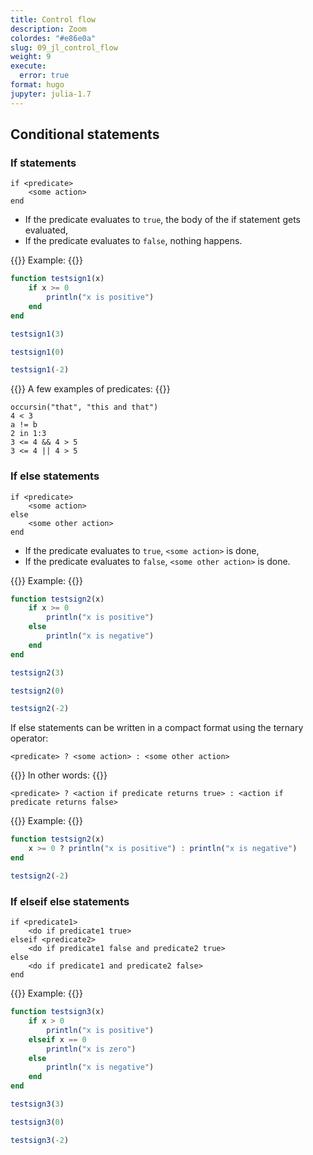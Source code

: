 ```yaml
---
title: Control flow
description: Zoom
colordes: "#e86e0a"
slug: 09_jl_control_flow
weight: 9
execute:
  error: true
format: hugo
jupyter: julia-1.7
---
```


## Conditional statements

### If statements

```.julia
if <predicate>
    <some action>
end
```

- If the predicate evaluates to `true`, the body of the if statement gets evaluated,
- If the predicate evaluates to `false`, nothing happens.

{{<ex>}}
Example:
{{</ex>}}

```julia
function testsign1(x)
    if x >= 0
        println("x is positive")
    end
end
```
```julia
testsign1(3)
```
```julia
testsign1(0)
```
```julia
testsign1(-2)
```

{{<ex>}}
A few examples of predicates:
{{</ex>}}

```.julia
occursin("that", "this and that")
4 < 3
a != b
2 in 1:3
3 <= 4 && 4 > 5
3 <= 4 || 4 > 5
```

### If else statements

```.julia
if <predicate>
    <some action>
else
    <some other action>
end
```

- If the predicate evaluates to `true`, `<some action>` is done,
- If the predicate evaluates to `false`, `<some other action>` is done.

{{<ex>}}
Example:
{{</ex>}}

```julia
function testsign2(x)
    if x >= 0
        println("x is positive")
    else
        println("x is negative")
    end
end
```
```julia
testsign2(3)
```
```julia
testsign2(0)
```
```julia
testsign2(-2)
```

If else statements can be written in a compact format using the ternary operator:

```.julia
<predicate> ? <some action> : <some other action>
```

{{<ex>}}
In other words:
{{</ex>}}

```.julia
<predicate> ? <action if predicate returns true> : <action if predicate returns false>
```

{{<ex>}}
Example:
{{</ex>}}

```julia
function testsign2(x)
    x >= 0 ? println("x is positive") : println("x is negative")
end

testsign2(-2)
```

### If elseif else statements

```.julia
if <predicate1>
    <do if predicate1 true>
elseif <predicate2>
    <do if predicate1 false and predicate2 true>
else
    <do if predicate1 and predicate2 false>
end
```

{{<ex>}}
Example:
{{</ex>}}

```julia
function testsign3(x)
    if x > 0
        println("x is positive")
    elseif x == 0
        println("x is zero")
    else
        println("x is negative")
    end
end
```
```julia
testsign3(3)
```
```julia
testsign3(0)
```
```julia
testsign3(-2)
```

